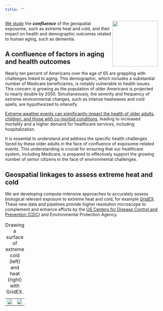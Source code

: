 ```yaml
---
title: ""
---
```


![](img/confluence3.jpg){style="float: right;" fig-alt="" fig-align="right" width="150"}

[We study](./team.html) the ***confluence*** of the geospatial exposome, such as extreme heat and cold, and their impact on health and demographic outcomes related to human aging, such as dementia.

## A confluence of factors in aging and health outcomes

Nearly ten percent of Americans over the age of 65 are grappling with challenges linked to aging. This demographic, which includes a substantial number of Medicare beneficiaries, is notably vulnerable to health issues. This concern is growing as the population of older Americans is projected to nearly double by 2050. Simultaneously, the severity and frequency of extreme environmental changes, such as intense heatwaves and cold spells, are hypothesized to intensify.

[Extreme weather events can significantly impact the health of older adults, children, and those with co-morbid conditions](https://www.cdc.gov/disasters/extremeheat/specificgroups.html), leading to increased mortality and a higher demand for healthcare services, including hospitalization.

It is essential to understand and address the specific health challenges faced by these older adults in the face of confluence of exposome-related events. This understanding is crucial for ensuring that our healthcare system, including Medicare, is prepared to effectively support the growing number of senior citizens in the face of environmental challenges.

## Geospatial linkages to assess extreme heat and cold

We are developing compute-intensive approaches to accurately assess biological relevant exposure to extreme heat and cold, for example [*GridEX*](posts/intro_gridex.html)*.* These new data and pipelines provide higher resolution microscope to complement and enhance efforts by the [US Centers for Disease Control and Prevention (CDC](https://ephtracking.cdc.gov/Applications/heatTracker/)) and Environmental Protection Agency.

|                  |                  |
|------------------|------------------|
| ![](img/ece.jpg) | ![](img/ehe.jpg) |

: Drawing a surface of extreme cold (left) and heat (right) with GridEX.
